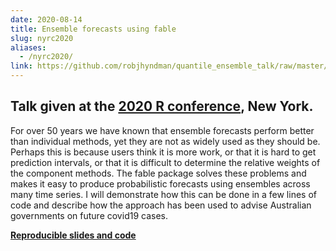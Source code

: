 ```yaml
---
date: 2020-08-14
title: Ensemble forecasts using fable
slug: nyrc2020
aliases:
  - /nyrc2020/
link: https://github.com/robjhyndman/quantile_ensemble_talk/raw/master/ensembles_NYCR_2020.pdf
---
```


## Talk given at the [2020 R conference](https://rstats.ai/nyr/), New York.

For over 50 years we have known that ensemble forecasts perform better than individual methods, yet they are not as widely used as they should be. Perhaps this is because users think it is more work, or that it is hard to get prediction intervals, or that it is difficult to determine the relative weights of the component methods. The fable package solves these problems and makes it easy to produce probabilistic forecasts using ensembles across many time series. I will demonstrate how this can be done in a few lines of code and describe how the approach has been used to advise Australian governments on future covid19 cases.

[**Reproducible slides and code**](https://github.com/robjhyndman/quantile_ensemble_talk)
